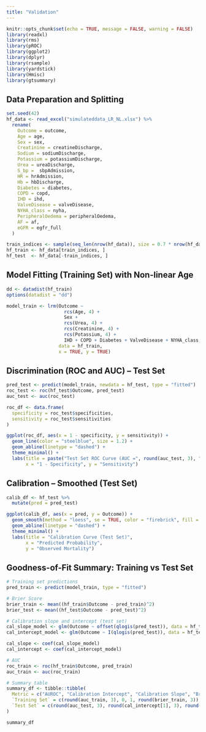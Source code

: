 ```yaml
---
title: "Validation"
---
```


```r
knitr::opts_chunk$set(echo = TRUE, message = FALSE, warning = FALSE)
library(readxl)
library(rms)
library(pROC)
library(ggplot2)
library(dplyr)
library(rsample)
library(yardstick)
library(Hmisc)
library(gtsummary)
```

## Data Preparation and Splitting

```r
set.seed(42)
hf_data <- read_excel("simulateddata_LR_NL.xlsx") %>% 
  rename(
    Outcome = outcome,
    Age = age,
    Sex = sex,
    Creatinine = creatineDischarge,
    Sodium = sodiumDischarge,
    Potassium = potassiumDischarge,
    Urea = ureaDischarge,
    S_bp =  sbpAdmission,
    HR = hrAdmission,
    Hb = hbDischarge,
    Diabetes = diabetes,
    COPD = copd,
    IHD = ihd, 
    ValveDisease = valveDisease,
    NYHA_class = nyha,
    PeripheralOedema = peripheralOedema,
    AF = af,
    eGFR = egfr_full
  )
```

```r
train_indices <- sample(seq_len(nrow(hf_data)), size = 0.7 * nrow(hf_data))
hf_train <- hf_data[train_indices, ]
hf_test  <- hf_data[-train_indices, ]
```

## Model Fitting (Training Set) with Non-linear Age

```r
dd <- datadist(hf_train)
options(datadist = "dd")

model_train <- lrm(Outcome ~ 
                     rcs(Age, 4) + 
                     Sex + 
                     rcs(Urea, 4) + 
                     rcs(Creatinine, 4) + 
                     rcs(Potassium, 4) +
                     IHD + COPD + Diabetes + ValveDisease + NYHA_class,
                   data = hf_train,
                   x = TRUE, y = TRUE)
```

## Discrimination (ROC and AUC) – Test Set

```r
pred_test <- predict(model_train, newdata = hf_test, type = "fitted")
roc_test <- roc(hf_test$Outcome, pred_test)
auc_test <- auc(roc_test)

roc_df <- data.frame(
  specificity = roc_test$specificities,
  sensitivity = roc_test$sensitivities
)

ggplot(roc_df, aes(x = 1 - specificity, y = sensitivity)) +
  geom_line(color = "steelblue", size = 1.2) +
  geom_abline(linetype = "dashed") +
  theme_minimal() +
  labs(title = paste("Test Set ROC Curve (AUC =", round(auc_test, 3), ")"),
       x = "1 - Specificity", y = "Sensitivity")
```

## Calibration – Smoothed (Test Set)

```r
calib_df <- hf_test %>%
  mutate(pred = pred_test)

ggplot(calib_df, aes(x = pred, y = Outcome)) +
  geom_smooth(method = "loess", se = TRUE, color = "firebrick", fill = "pink", span = 0.75) +
  geom_abline(linetype = "dashed") +
  theme_minimal() +
  labs(title = "Calibration Curve (Test Set)",
       x = "Predicted Probability",
       y = "Observed Mortality")
```

## Goodness-of-Fit Summary: Training vs Test Set

```r
# Training set predictions
pred_train <- predict(model_train, type = "fitted")

# Brier Score
brier_train <- mean((hf_train$Outcome - pred_train)^2)
brier_test <- mean((hf_test$Outcome - pred_test)^2)

# Calibration slope and intercept (test set)
cal_slope_model <- glm(Outcome ~ offset(qlogis(pred_test)), data = hf_test, family = binomial)
cal_intercept_model <- glm(Outcome ~ I(qlogis(pred_test)), data = hf_test, family = binomial)

cal_slope <- coef(cal_slope_model)
cal_intercept <- coef(cal_intercept_model)

# AUC
roc_train <- roc(hf_train$Outcome, pred_train)
auc_train <- auc(roc_train)

# Summary table
summary_df <- tibble::tibble(
  Metric = c("AUROC", "Calibration Intercept", "Calibration Slope", "Brier Score"),
  `Training Set` = c(round(auc_train, 3), 0, 1, round(brier_train, 3)),
  `Test Set` = c(round(auc_test, 3), round(cal_intercept[1], 3), round(cal_slope[1], 3), round(brier_test, 3))
)

summary_df
```
